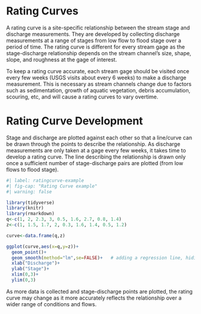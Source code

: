 # Rating Curves

A rating curve is a site-specific relationship between the stream stage and discharge measurements. They are developed by collecting discharge measurements at a range of stages from low flow to flood stage over a period of time. The rating curve is different for every stream gage as the stage-discharge relationship depends on the stream channel's size, shape, slope, and roughness at the gage of interest.

To keep a rating curve accurate, each stream gage should be visited once every few weeks (USGS visits about every 6 weeks) to make a discharge measurement. This is necessary as stream channels change due to factors such as sedimentation, growth of aquatic vegetation, debris accumulation, scouring, etc, and will cause a rating curves to vary overtime.

# Rating Curve Development

Stage and discharge are plotted against each other so that a line/curve can be drawn through the points to describe the relationship. As discharge measurements are only taken at a gage every few weeks, it takes time to develop a rating curve. The line describing the relationship is drawn only once a sufficient number of stage-discharge pairs are plotted (from low flows to flood stage).

```r
#| label: ratingcurve-example
#| fig-cap: "Rating Curve example"
#| warning: false

library(tidyverse)
library(knitr)
library(rmarkdown)
q<-c(1, 2, 2.3, 3, 0.5, 1.6, 2.7, 0.8, 1.4)
z<-c(1, 1.5, 1.7, 2, 0.3, 1.6, 1.4, 0.5, 1.2)

curve<-data.frame(q,z)

ggplot(curve,aes(x=q,y=z))+
  geom_point()+
  geom_smooth(method="lm",se=FALSE)+   # adding a regression line, hiding confidence intervals
  xlab("Discharge")+
  ylab("Stage")+
  xlim(0,3)+
  ylim(0,3)


```

As more data is collected and stage-discharge points are plotted, the rating curve may change as it more accurately reflects the relationship over a wider range of conditions and flows.
